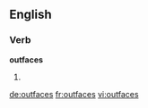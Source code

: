 ==English==

===Verb===
'''outfaces'''

# {{en-third-person singular of|outface}}

[[de:outfaces]]
[[fr:outfaces]]
[[vi:outfaces]]